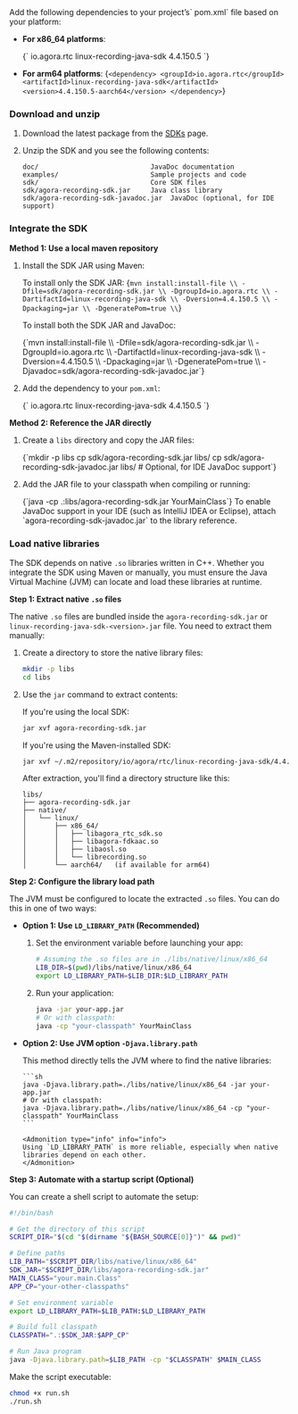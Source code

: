 
<PlatformWrapper platform="linux-java">
<Tabs groupId="language">
<TabItem value="maven" label="Add using Maven" default>
Add the following dependencies to your project’s` pom.xml` file based on your platform:

* **For x86_64 platforms**:

  <CodeBlock language="xml" showLineNumbers>
  {`<dependency>
    <groupId>io.agora.rtc</groupId>
    <artifactId>linux-recording-java-sdk</artifactId>
    <version>4.4.150.5</version>
  </dependency>`}
  </CodeBlock>

* **For arm64 platforms**:
  <CodeBlock language="xml" showLineNumbers>
  {`<dependency>
    <groupId>io.agora.rtc</groupId>
    <artifactId>linux-recording-java-sdk</artifactId>
    <version>4.4.150.5-aarch64</version>
  </dependency>`}
  </CodeBlock>

</TabItem>
<TabItem value="manual" label="Add manually" default>

### Download and unzip

1. Download the latest <Vg k="OPREC_SDK" /> package from the [SDKs](/sdks?platform=linux) page.

1. Unzip the SDK and you see the following contents:

    ```
    doc/                            JavaDoc documentation
    examples/                       Sample projects and code
    sdk/                            Core SDK files
    sdk/agora-recording-sdk.jar     Java class library
    sdk/agora-recording-sdk-javadoc.jar  JavaDoc (optional, for IDE support)
    ```
### Integrate the SDK

**Method 1: Use a local maven repository**

1. Install the SDK JAR using Maven:

    To install only the SDK JAR:
      <CodeBlock language="sh" showLineNumbers>
      {`mvn install:install-file \\
    -Dfile=sdk/agora-recording-sdk.jar \\
    -DgroupId=io.agora.rtc \\
    -DartifactId=linux-recording-java-sdk \\
    -Dversion=4.4.150.5 \\
    -Dpackaging=jar \\
    -DgeneratePom=true \\`}
      </CodeBlock>

    To install both the SDK JAR and JavaDoc:

      <CodeBlock language="sh" showLineNumbers>
      {`mvn install:install-file \\
    -Dfile=sdk/agora-recording-sdk.jar \\
    -DgroupId=io.agora.rtc \\
    -DartifactId=linux-recording-java-sdk \\
    -Dversion=4.4.150.5 \\
    -Dpackaging=jar \\
    -DgeneratePom=true \\
    -Djavadoc=sdk/agora-recording-sdk-javadoc.jar`}
      </CodeBlock>

1. Add the dependency to your `pom.xml`:

    <CodeBlock language="xml" showLineNumbers>
    {`<dependency>
      <groupId>io.agora.rtc</groupId>
      <artifactId>linux-recording-java-sdk</artifactId>
      <version>4.4.150.5</version>
    </dependency>`}
    </CodeBlock>

**Method 2: Reference the JAR directly**

1. Create a `libs` directory and copy the JAR files:

    <CodeBlock language="sh" showLineNumbers>
    {`mkdir -p libs
   cp sdk/agora-recording-sdk.jar libs/
   cp sdk/agora-recording-sdk-javadoc.jar libs/  # Optional, for IDE JavaDoc support`}
    </CodeBlock>

2. Add the JAR file to your classpath when compiling or running:

    <CodeBlock language="xml" showLineNumbers>
    {`java -cp .:libs/agora-recording-sdk.jar YourMainClass`}
    </CodeBlock>

    <Admonition type="info" info="info">
    To enable JavaDoc support in your IDE (such as IntelliJ IDEA or Eclipse), attach `agora-recording-sdk-javadoc.jar` to the library reference.
    </Admonition>

### Load native libraries

The SDK depends on native `.so` libraries written in C++. Whether you integrate the SDK using Maven or manually, you must ensure the Java Virtual Machine (JVM) can locate and load these libraries at runtime.

**Step 1: Extract native `.so` files**

The native `.so` files are bundled inside the `agora-recording-sdk.jar` or `linux-recording-java-sdk-<version>.jar` file. You need to extract them manually:

1. Create a directory to store the native library files:

    ```sh
    mkdir -p libs
    cd libs
    ```

2. Use the `jar` command to extract contents:

    If you're using the local SDK:

    ```sh
    jar xvf agora-recording-sdk.jar
    ```

    If you're using the Maven-installed SDK:

    ```sh
    jar xvf ~/.m2/repository/io/agora/rtc/linux-recording-java-sdk/4.4.150.5/linux-recording-java-sdk-4.4.150.5.jar
    ```

    After extraction, you'll find a directory structure like this:

    ```
    libs/
    ├── agora-recording-sdk.jar
    ├── native/
    │   └── linux/
    │       ├── x86_64/
    │       │   ├── libagora_rtc_sdk.so
    │       │   ├── libagora-fdkaac.so
    │       │   ├── libaosl.so
    │       │   └── librecording.so
    │       └── aarch64/   (if available for arm64)
    ```

**Step 2: Configure the library load path**

The JVM must be configured to locate the extracted `.so` files. You can do this in one of two ways:

* **Option 1: Use `LD_LIBRARY_PATH` (Recommended)**

    1. Set the environment variable before launching your app:

        ```sh
        # Assuming the .so files are in ./libs/native/linux/x86_64
        LIB_DIR=$(pwd)/libs/native/linux/x86_64
        export LD_LIBRARY_PATH=$LIB_DIR:$LD_LIBRARY_PATH
        ```

    2. Run your application:

        ```sh
        java -jar your-app.jar
        # Or with classpath:
        java -cp "your-classpath" YourMainClass
        ```

* **Option 2: Use JVM option `-Djava.library.path`**

    This method directly tells the JVM where to find the native libraries:

      ```sh
      java -Djava.library.path=./libs/native/linux/x86_64 -jar your-app.jar
      # Or with classpath:
      java -Djava.library.path=./libs/native/linux/x86_64 -cp "your-classpath" YourMainClass
      ```

      <Admonition type="info" info="info">
      Using `LD_LIBRARY_PATH` is more reliable, especially when native libraries depend on each other.
      </Admonition>

**Step 3: Automate with a startup script (Optional)**

You can create a shell script to automate the setup:

  ```bash
  #!/bin/bash

  # Get the directory of this script
  SCRIPT_DIR="$(cd "$(dirname "${BASH_SOURCE[0]}")" && pwd)"

  # Define paths
  LIB_PATH="$SCRIPT_DIR/libs/native/linux/x86_64"
  SDK_JAR="$SCRIPT_DIR/libs/agora-recording-sdk.jar"
  MAIN_CLASS="your.main.Class"
  APP_CP="your-other-classpaths"

  # Set environment variable
  export LD_LIBRARY_PATH=$LIB_PATH:$LD_LIBRARY_PATH

  # Build full classpath
  CLASSPATH=".:$SDK_JAR:$APP_CP"

  # Run Java program
  java -Djava.library.path=$LIB_PATH -cp "$CLASSPATH" $MAIN_CLASS
  ```

Make the script executable:

  ```sh
  chmod +x run.sh
  ./run.sh
  ```

</TabItem>
</Tabs>
</PlatformWrapper>
